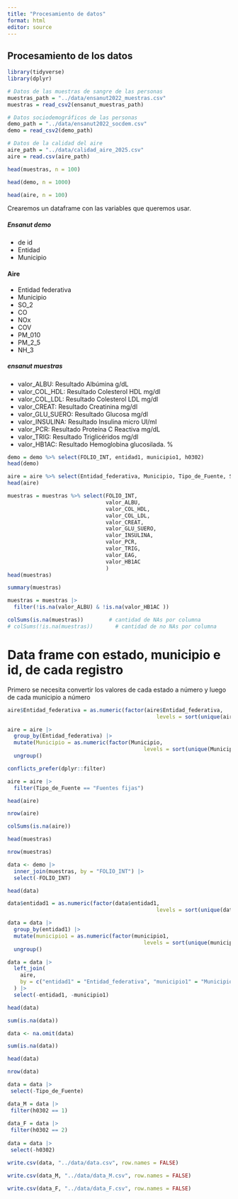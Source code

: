 ```yaml
---
title: "Procesamiento de datos"
format: html
editor: source
---
```

## Procesamiento de los datos

```r
library(tidyverse)
library(dplyr)
```


```r
# Datos de las muestras de sangre de las personas
muestras_path = "../data/ensanut2022_muestras.csv" 
muestras = read_csv2(ensanut_muestras_path)

# Datos sociodemográficos de las personas
demo_path = "../data/ensanut2022_socdem.csv"
demo = read_csv2(demo_path)

# Datos de la calidad del aire
aire_path = "../data/calidad_aire_2025.csv"
aire = read.csv(aire_path)
```

```r
head(muestras, n = 100)
```

```r
head(demo, n = 1000)
```

```r
head(aire, n = 100)
```


Crearemos un dataframe con las variables que queremos usar.

##### Ensanut demo
- de id
- Entidad
- Municipio

#### Aire 
- Entidad federativa
- Municipio
- SO_2	
- CO	
- NOx	
- COV	
- PM_010	
- PM_2_5	
- NH_3

##### ensanut muestras
- valor_ALBU: Resultado  Albúmina g/dL
- valor_COL_HDL: Resultado  Colesterol HDL mg/dl
- valor_COL_LDL: Resultado  Colesterol LDL mg/dl
- valor_CREAT: Resultado  Creatinina mg/dl              
- valor_GLU_SUERO: Resultado  Glucosa mg/dl
- valor_INSULINA: Resultado  Insulina micro UI/ml
- valor_PCR: Resultado  Proteína C Reactiva mg/dL
- valor_TRIG: Resultado  Triglicéridos mg/dl
- valor_HB1AC: Resultado  Hemoglobina glucosilada. %




```r
demo = demo %>% select(FOLIO_INT, entidad1, municipio1, h0302)
head(demo)
```

```r
aire = aire %>% select(Entidad_federativa, Municipio, Tipo_de_Fuente, SO_2,                         CO, NOx, COV, PM_010, PM_2_5, NH_3)
head(aire)
```

```r
muestras = muestras %>% select(FOLIO_INT, 
                               valor_ALBU,
                               valor_COL_HDL,
                               valor_COL_LDL,
                               valor_CREAT,
                               valor_GLU_SUERO,
                               valor_INSULINA,
                               valor_PCR,
                               valor_TRIG,
                               valor_EAG,
                               valor_HB1AC
                               )
head(muestras)
```

```r
summary(muestras)
```

```r
muestras = muestras |>
  filter(!is.na(valor_ALBU) & !is.na(valor_HB1AC ))
```

```r
colSums(is.na(muestras))        # cantidad de NAs por columna
# colSums(!is.na(muestras))       # cantidad de no NAs por columna
```

# Data frame con estado, municipio e id, de cada registro

Primero se necesita convertir los valores de cada estado a número y luego de cada municipio a número


```r
aire$Entidad_federativa = as.numeric(factor(aire$Entidad_federativa, 
                                               levels = sort(unique(aire$Entidad_federativa))))
```

```r
aire = aire |>
  group_by(Entidad_federativa) |>
  mutate(Municipio = as.numeric(factor(Municipio, 
                                           levels = sort(unique(Municipio))))) %>%
  ungroup()
```

```r
conflicts_prefer(dplyr::filter)

aire = aire |>
  filter(Tipo_de_Fuente == "Fuentes fijas")
```

```r
head(aire)
```

```r
nrow(aire)
```

```r
colSums(is.na(aire))
```




```r
head(muestras)
```

```r
nrow(muestras)
```

```r
data <- demo |>
  inner_join(muestras, by = "FOLIO_INT") |>
  select(-FOLIO_INT)
```

```r
head(data)
```

```r
data$entidad1 = as.numeric(factor(data$entidad1, 
                                               levels = sort(unique(data$entidad1))))
```

```r
data = data |>
  group_by(entidad1) |>
  mutate(municipio1 = as.numeric(factor(municipio1, 
                                           levels = sort(unique(municipio1))))) %>%
  ungroup()
```

```r

data = data |>
  left_join(
    aire,
    by = c("entidad1" = "Entidad_federativa", "municipio1" = "Municipio")
  ) |>
  select(-entidad1, -municipio1)
```

```r
head(data)
```

```r
sum(is.na(data))
```

```r
data <- na.omit(data)
```

```r
sum(is.na(data))
```

```r
head(data)
```
```r
nrow(data)
```

```r
data = data |> 
 select(-Tipo_de_Fuente)
```

```r
data_M = data |> 
 filter(h0302 == 1)
 
data_F = data |> 
 filter(h0302 == 2)
 
data = data |> 
 select(-h0302)
```

```r
write.csv(data, "../data/data.csv", row.names = FALSE)

write.csv(data_M, "../data/data_M.csv", row.names = FALSE)

write.csv(data_F, "../data/data_F.csv", row.names = FALSE)
```










